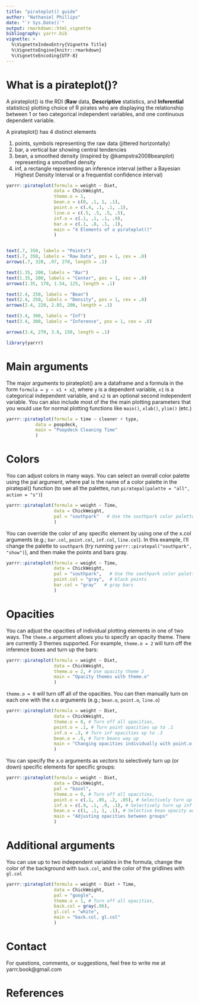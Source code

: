 ```yaml
---
title: "pirateplot() guide"
author: "Nathaniel Phillips"
date: "`r Sys.Date()`"
output: rmarkdown::html_vignette
bibliography: yarrr.bib
vignette: >
  %\VignetteIndexEntry{Vignette Title}
  %\VignetteEngine{knitr::rmarkdown}
  %\VignetteEncoding{UTF-8}
---
```


# What is a pirateplot()?

A pirateplot() is the RDI (**Raw** data, **Descriptive** statistics, and **Inferential** statistics) plotting choice of R pirates who are displaying the relationship between 1 or two categorical independent variables, and one continuous dependent variable.

A pirateplot() has 4 distinct elements

1. points, symbols representing the raw data (jittered horizontally)
2. bar, a vertical bar showing central tendencies
3. bean, a smoothed density (inspired by @kampstra2008beanplot) representing a smoothed density
4. inf, a rectangle representing an inference interval (either a Bayesian Highest Density Interval or a frequentist confidence interval)

```r
yarrr::pirateplot(formula = weight ~ Diet,
                  data = ChickWeight,
                  theme.o = 1,
                  bean.o = c(0, .1, 1, .1),
                  point.o = c(.4, .1, .1, .1),
                  line.o = c(.5, .5, .5, .5),
                  inf.o = c(.1, .1, .1, .9),
                  bar.o = c(.1, .8, .1, .1),
                  main = "4 Elements of a pirateplot()"
                  )


text(.7, 350, labels = "Points")
text(.7, 350, labels = "Raw Data", pos = 1, cex = .8)
arrows(.7, 320, .97, 270, length = .1)

text(1.35, 200, labels = "Bar")
text(1.35, 200, labels = "Center", pos = 1, cex = .8)
arrows(1.35, 170, 1.54, 125, length = .1)

text(2.4, 250, labels = "Bean")
text(2.4, 250, labels = "Density", pos = 1, cex = .8)
arrows(2.4, 220, 2.85, 200, length = .1)

text(3.4, 300, labels = "Inf")
text(3.4, 300, labels = "Inference", pos = 1, cex = .8)

arrows(3.4, 270, 3.8, 150, length = .1)
```

```r
library(yarrr)
```


# Main arguments

The major arguments to pirateplot() are a dataframe and a formula in the form `formula = y ~ x1 + x2`, where `y` is a dependent variable, `x1` is a categorical independent variable, and `x2` is an optional second independent variable. You can also include most of the the main plotting parameters that you would use for normal plotting functions like `main()`, `xlab()`, `ylim()` (etc.)

```r
yarrr::pirateplot(formula = time ~ cleaner + type,
           data = poopdeck,
           main = "Poopdeck Cleaning Time"
           )
```


# Colors

You can adjust colors in many ways. You can select an overall color palette using the pal argument, where pal is the name of a color palette in the piratepal() function (to see all the palettes, run `piratepal(palette = "all", action = "s")`)

```r
yarrr::pirateplot(formula = weight ~ Time,
                  data = ChickWeight,
                  pal = "southpark"   # Use the southpark color palette
                  )
```

You can override the color of any specific element by using one of the x.col arguments (e.g.; `bar.col`, `point.col`, `inf.col`, `line.col`). In this example, I'll change the palette to `southpark` (try running `yarrr::piratepal("southpark", "show")`), and then make the points and bars gray.

```r
yarrr::pirateplot(formula = weight ~ Time,
                  data = ChickWeight,
                  pal = "southpark",   # Use the southpark color palette,
                  point.col = "gray",  # black points
                  bar.col = "gray"   # gray bars
                  )
```

# Opacities

You can adjust the opacities of individual plotting elements in one of two ways. The `theme.o` argument allows you to specify an opacity theme. There are currently 3 themes supported. For example, `theme.o = 2` will turn off the inference boxes and turn up the bars:

```r
yarrr::pirateplot(formula = weight ~ Diet,
                  data = ChickWeight,
                  theme.o = 2, # Use opacity theme 2
                  main = "Opacity themes with theme.o"
                  )
```

`theme.o = 0` will turn off all of the opacities. You can then manually turn on each one with the x.o arguments (e.g.; `bean.o`, `point.o`, `line.o`)

```r
yarrr::pirateplot(formula = weight ~ Diet,
                  data = ChickWeight,
                  theme.o = 0, # Turn off all opacities,
                  point.o = .1, # Turn point opacities up to .1
                  inf.o = .3, # Turn inf opacities up to .3
                  bean.o = .9, # Turn beans way up
                  main = "Changing opacities individually with point.o, inf.o (etc.)"
                  )
```

You can specify the x.o arguments as *vectors* to selectively turn up (or down) specific elements for specific groups:

```r
yarrr::pirateplot(formula = weight ~ Diet,
                  data = ChickWeight,
                  pal = "basel",
                  theme.o = 0, # Turn off all opacities,
                  point.o = c(.1, .05, .2, .05), # Selectively turn up point opacities
                  inf.o = c(.9, .1, .9, .1), # Selectively turn up inf opacities
                  bean.o = c(1, .1, 1, .1), # Selective bean opacity adjustment
                  main = "Adjusting opacities between groups"
                  )
```

# Additional arguments

You can use up to two independent variables in the formula, change the color of the background with `back.col`, and the color of the gridlines with `gl.col`

```r
yarrr::pirateplot(formula = weight ~ Diet + Time,
                  data = ChickWeight,
                  pal = "google",
                  theme.o = 1, # Turn off all opacities,
                  back.col = gray(.96),
                  gl.col = "white",
                  main = "back.col, gl.col"
                  )
```

# Contact

For questions, comments, or suggestions, feel free to write me at yarrr.book@gmail.com


# References


